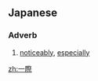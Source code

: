 ==Japanese==
{{ja-kanjitab|一|際}}

===Adverb===
{{ja-pos|adverb|ひときわ}}

# [[noticeably]], [[especially]]

[[zh:一際]]